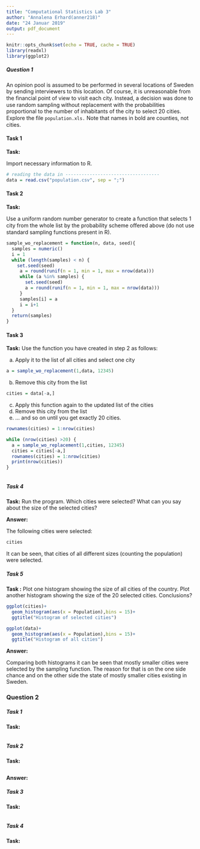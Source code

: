 ```yaml
---
title: "Computational Statistics Lab 3"
author: "Annalena Erhard(anner218)"
date: "24 Januar 2019"
output: pdf_document
---
```


```r
knitr::opts_chunk$set(echo = TRUE, cache = TRUE)
library(readxl)
library(ggplot2)
```

##### Question 1


An opinion pool is assumed to be performed in several locations of Sweden by sending interviewers to this location. Of course, it is unreasonable from the ﬁnancial point of view to visit each city. Instead, a decision was done to use random sampling without replacement with the probabilities proportional to the number of inhabitants of the city to select 20 cities. Explore the ﬁle ```population.xls.``` Note that names in bold are counties, not cities.



#### Task 1

**Task:**

Import necessary information to R.


```r

# reading the data in -----------------------------------
data = read.csv("population.csv", sep = ";")

```


#### Task 2

**Task:**

Use a uniform random number generator to create a function that selects 1 city from the whole list by the probability scheme oﬀered above (do not use standard sampling functions present in R).


```r

sample_wo_replacement = function(n, data, seed){
  samples = numeric()
  i = 1
  while (length(samples) < n) {
    set.seed(seed)
     a = round(runif(n = 1, min = 1, max = nrow(data)))
     while (a %in% samples) {
       set.seed(seed)
       a = round(runif(n = 1, min = 1, max = nrow(data)))
     }
     samples[i] = a
     i = i+1
  }
  return(samples)
}


```


#### Task 3

**Task:**
Use the function you have created in step 2 as follows:

(a) Apply it to the list of all cities and select one city


```r

a = sample_wo_replacement(1,data, 12345)

```

(b) Remove this city from the list
```r
cities = data[-a,]
```

(c) Apply this function again to the updated list of the cities 
(d) Remove this city from the list 
(e) ... and so on until you get exactly 20 cities.

```r

rownames(cities) = 1:nrow(cities)

while (nrow(cities) >20) {
  a = sample_wo_replacement(1,cities, 12345)
  cities = cities[-a,]
  rownames(cities) = 1:nrow(cities)
  print(nrow(cities))
}



```



##### Task 4

**Task:**
Run the program. Which cities were selected? What can you say about the size of the selected cities?

**Answer:**

The following cities were selected:

```r

cities


```

It can be seen, that cities of all different sizes (counting the population) were selected.

##### Task 5

**Task :**
Plot one histogram showing the size of all cities of the country. Plot another histogram showing the size of the 20 selected cities. Conclusions?



```r
ggplot(cities)+
  geom_histogram(aes(x = Population),bins = 15)+
  ggtitle("Histogram of selected cities")

ggplot(data)+
  geom_histogram(aes(x = Population),bins = 15)+
  ggtitle("Histogram of all cities")
```

**Answer: **

Comparing both histograms it can be seen that mostly smaller cities were selected by the sampling function. The reason for that is on the one side chance and on the other side the state of mostly smaller cities existing in Sweden.




### Question 2

##### Task 1

**Task: **



```r

```


##### Task 2

**Task:**



```r


```
**Answer:**


##### Task 3

**Task:**


```r


```


##### Task 4

**Task: **




```r

```










